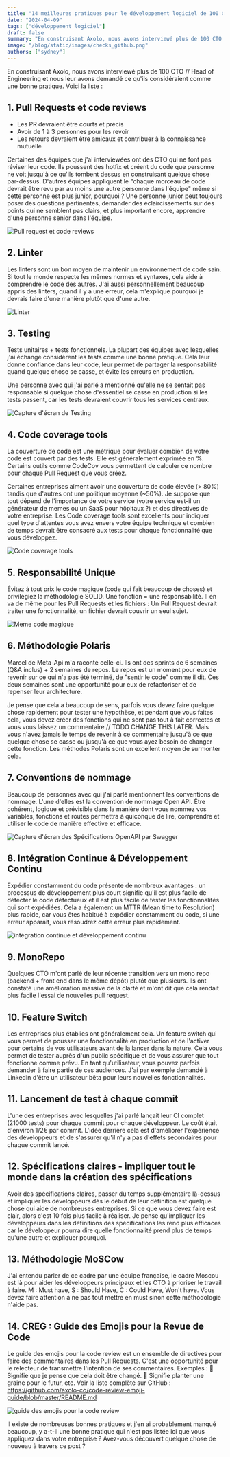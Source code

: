 ```yaml
---
title: "14 meilleures pratiques pour le développement logiciel de 100 CTO"
date: "2024-04-09"
tags: ["développement logiciel"]
draft: false
summary: "En construisant Axolo, nous avons interviewé plus de 100 CTO // Head of Engineering et nous leur avons demandé ce qu'ils considéraient comme une bonne pratique. Voici la liste :"
image: "/blog/static/images/checks_github.png"
authors: ["sydney"]
---
```


En construisant Axolo, nous avons interviewé plus de 100 CTO // Head of Engineering et nous leur avons demandé ce qu'ils considéraient comme une bonne pratique. Voici la liste :

## 1. Pull Requests et code reviews

- Les PR devraient être courts et précis
- Avoir de 1 à 3 personnes pour les revoir
- Les retours devraient être amicaux et contribuer à la connaissance mutuelle

Certaines des équipes que j'ai interviewées ont des CTO qui ne font pas réviser leur code. Ils poussent des hotfix et créent du code que personne ne voit jusqu'à ce qu'ils tombent dessus en construisant quelque chose par-dessus. D'autres équipes appliquent le "chaque morceau de code devrait être revu par au moins une autre personne dans l'équipe" même si cette personne est plus junior, pourquoi ? Une personne junior peut toujours poser des questions pertinentes, demander des éclaircissements sur des points qui ne semblent pas clairs, et plus important encore, apprendre d'une personne senior dans l'équipe.

<div style={{ display: "flex", justifyContent: "center" }}>
  <img
    src="/blog/static/images/bestpractices/pullrequestsandcodereviews.png"
    alt="Pull request et code reviews"
    style={{ width: "500px" }}
  />
</div>

## 2. Linter

Les linters sont un bon moyen de maintenir un environnement de code sain. Si tout le monde respecte les mêmes normes et syntaxes, cela aide à comprendre le code des autres. J'ai aussi personnellement beaucoup appris des linters, quand il y a une erreur, cela m'explique pourquoi je devrais faire d'une manière plutôt que d'une autre.

<div style={{ display: "flex", justifyContent: "center" }}>
  <img src="/blog/static/images/bestpractices/linter.png" alt="Linter" style={{ width: "500px" }} />
</div>

## 3. Testing

Tests unitaires + tests fonctionnels. La plupart des équipes avec lesquelles j'ai échangé considèrent les tests comme une bonne pratique. Cela leur donne confiance dans leur code, leur permet de partager la responsabilité quand quelque chose se casse, et évite les erreurs en production.

Une personne avec qui j'ai parlé a mentionné qu'elle ne se sentait pas responsable si quelque chose d'essentiel se casse en production si les tests passent, car les tests devraient couvrir tous les services centraux.

<div style={{ display: "flex", justifyContent: "center" }}>
  <img
    src="/blog/static/images/bestpractices/testing.png"
    alt="Capture d'écran de Testing"
    style={{ width: "500px" }}
  />
</div>

## 4. Code coverage tools

La couverture de code est une métrique pour évaluer combien de votre code est couvert par des tests. Elle est généralement exprimée en %. Certains outils comme CodeCov vous permettent de calculer ce nombre pour chaque Pull Request que vous créez.

Certaines entreprises aiment avoir une couverture de code élevée (> 80%) tandis que d'autres ont une politique moyenne (~50%). Je suppose que tout dépend de l'importance de votre service (votre service est-il un générateur de memes ou un SaaS pour hôpitaux ?) et des directives de votre entreprise. Les Code coverage tools sont excellents pour indiquer quel type d'attentes vous avez envers votre équipe technique et combien de temps devrait être consacré aux tests pour chaque fonctionnalité que vous développez.

<div style={{ display: "flex", justifyContent: "center" }}>
  <img
    src="/blog/static/images/bestpractices/code-coverage-tools.png"
    alt="Code coverage tools"
    style={{ width: "500px" }}
  />
</div>

## 5. Responsabilité Unique

Évitez à tout prix le code magique (code qui fait beaucoup de choses) et privilégiez la méthodologie SOLID. Une fonction = une responsabilité. Il en va de même pour les Pull Requests et les fichiers : Un Pull Request devrait traiter une fonctionnalité, un fichier devrait couvrir un seul sujet.

<div style={{ display: "flex", justifyContent: "center" }}>
  <img
    src="/blog/static/images/bestpractices/meme-code-magic.jpg"
    alt="Meme code magique"
    style={{ width: "500px" }}
  />
</div>

## 6. Méthodologie Polaris

Marcel de Meta-Api m'a raconté celle-ci. Ils ont des sprints de 6 semaines (Q&A inclus) + 2 semaines de repos. Le repos est un moment pour eux de revenir sur ce qui n'a pas été terminé, de "sentir le code" comme il dit. Ces deux semaines sont une opportunité pour eux de refactoriser et de repenser leur architecture.

Je pense que cela a beaucoup de sens, parfois vous devez faire quelque chose rapidement pour tester une hypothèse, et pendant que vous faites cela, vous devez créer des fonctions qui ne sont pas tout à fait correctes et vous vous laissez un commentaire // TODO CHANGE THIS LATER. Mais vous n'avez jamais le temps de revenir à ce commentaire jusqu'à ce que quelque chose se casse ou jusqu'à ce que vous ayez besoin de changer cette fonction. Les méthodes Polaris sont un excellent moyen de surmonter cela.

## 7. Conventions de nommage

Beaucoup de personnes avec qui j'ai parlé mentionnent les conventions de nommage. L'une d'elles est la convention de nommage Open API. Être cohérent, logique et prévisible dans la manière dont vous nommez vos variables, fonctions et routes permettra à quiconque de lire, comprendre et utiliser le code de manière effective et efficace.

<div style={{ display: "flex", justifyContent: "center" }}>
  <img
    src="/blog/static/images/bestpractices/naming-convention.png"
    alt="Capture d'écran des Spécifications OpenAPI par Swagger"
    style={{ width: "500px" }}
  />
</div>

## 8. Intégration Continue & Développement Continu

Expédier constamment du code présente de nombreux avantages : un processus de développement plus court signifie qu'il est plus facile de détecter le code défectueux et il est plus facile de tester les fonctionnalités qui sont expédiées. Cela a également un MTTR (Mean time to Resolution) plus rapide, car vous êtes habitué à expédier constamment du code, si une erreur apparaît, vous résoudrez cette erreur plus rapidement.

<div style={{ display: "flex", justifyContent: "center" }}>
  <img
    src="/blog/static/images/bestpractices/continuous integration and development.png"
    alt="intégration continue et développement continu"
    style={{ width: "500px" }}
  />
</div>

## 9. MonoRepo

Quelques CTO m'ont parlé de leur récente transition vers un mono repo (backend + front end dans le même dépôt) plutôt que plusieurs. Ils ont constaté une amélioration massive de la clarté et m'ont dit que cela rendait plus facile l'essai de nouvelles pull request.

## 10. Feature Switch

Les entreprises plus établies ont généralement cela. Un feature switch qui vous permet de pousser une fonctionnalité en production et de l'activer pour certains de vos utilisateurs avant de la lancer dans la nature. Cela vous permet de tester auprès d'un public spécifique et de vous assurer que tout fonctionne comme prévu. En tant qu'utilisateur, vous pouvez parfois demander à faire partie de ces audiences. J'ai par exemple demandé à LinkedIn d'être un utilisateur bêta pour leurs nouvelles fonctionnalités.

## 11. Lancement de test à chaque commit

L'une des entreprises avec lesquelles j'ai parlé lançait leur CI complet (21000 tests) pour chaque commit pour chaque développeur. Le coût était d'environ 1/2€ par commit. L'idée derrière cela est d'améliorer l'expérience des développeurs et de s'assurer qu'il n'y a pas d'effets secondaires pour chaque commit lancé.

## 12. Spécifications claires - impliquer tout le monde dans la création des spécifications

Avoir des spécifications claires, passer du temps supplémentaire là-dessus et impliquer les développeurs dès le début de leur définition est quelque chose qui aide de nombreuses entreprises. Si ce que vous devez faire est clair, alors c'est 10 fois plus facile à réaliser. Je pense qu'impliquer les développeurs dans les définitions des spécifications les rend plus efficaces car le développeur pourra dire quelle fonctionnalité prend plus de temps qu'une autre et expliquer pourquoi.

## 13. Méthodologie MoSCow

J'ai entendu parler de ce cadre par une équipe française, le cadre Moscou est là pour aider les développeurs principaux et les CTO à prioriser le travail à faire. M : Must have, S : Should Have, C : Could Have, Won't have. Vous devez faire attention à ne pas tout mettre en must sinon cette méthodologie n'aide pas.

## 14. CREG : Guide des Emojis pour la Revue de Code

Le guide des emojis pour la code review est un ensemble de directives pour faire des commentaires dans les Pull Requests. C'est une opportunité pour le relecteur de transmettre l'intention de ses commentaires. Exemples : 🔧 Signifie que je pense que cela doit être changé. 🌱 Signifie planter une graine pour le futur, etc. Voir la liste complète sur GitHub : https://github.com/axolo-co/code-review-emoji-guide/blob/master/README.md

<div style={{ display: "flex", justifyContent: "center" }}>
  <img
    src="/blog/static/images/bestpractices/code review emoji guide.png"
    alt="guide des emojis pour la code review"
    style={{ width: "500px" }}
  />
</div>

Il existe de nombreuses bonnes pratiques et j'en ai probablement manqué beaucoup, y a-t-il une bonne pratique qui n'est pas listée ici que vous appliquez dans votre entreprise ? Avez-vous découvert quelque chose de nouveau à travers ce post ?

<CTABanner type="learn" />
